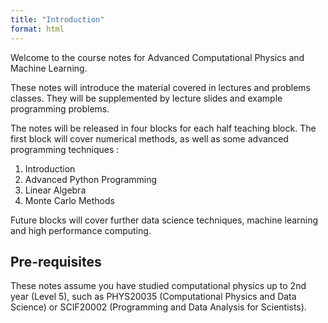 ```yaml
---
title: "Introduction"
format: html
---
```


Welcome to the course notes for Advanced Computational Physics and Machine Learning.

These notes will introduce the material covered in lectures and problems classes. They will be supplemented by lecture slides and example programming problems.

The notes will be released in four blocks for each half teaching block. The first block will cover numerical methods, as well as some advanced programming techniques :

1. Introduction
2. Advanced Python Programming
3. Linear Algebra
4. Monte Carlo Methods

Future blocks will cover further data science techniques, machine learning and high performance computing.

## Pre-requisites

These notes assume you have studied computational physics up to 2nd year (Level 5), such as PHYS20035 (Computational Physics and Data Science) or SCIF20002 (Programming and Data Analysis for Scientists).

